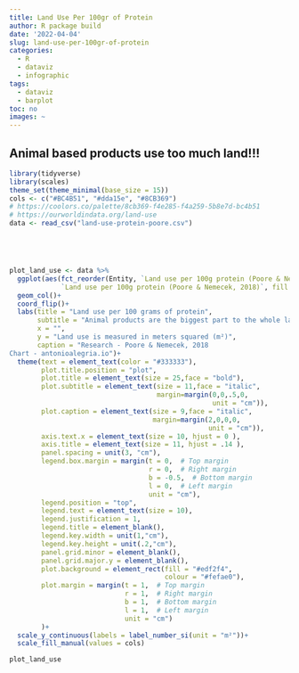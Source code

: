 ```yaml
---
title: Land Use Per 100gr of Protein
author: R package build
date: '2022-04-04'
slug: land-use-per-100gr-of-protein
categories:
  - R
  - dataviz
  - infographic
tags:
  - dataviz
  - barplot
toc: no
images: ~
---
```


## Animal based products use too much land!!!

```r
library(tidyverse)
library(scales)
theme_set(theme_minimal(base_size = 15))
cols <- c("#BC4B51", "#dda15e", "#8CB369")
# https://coolors.co/palette/8cb369-f4e285-f4a259-5b8e7d-bc4b51
# https://ourworldindata.org/land-use
data <- read_csv("land-use-protein-poore.csv") 





plot_land_use <- data %>% 
  ggplot(aes(fct_reorder(Entity, `Land use per 100g protein (Poore & Nemecek, 2018)`),
             `Land use per 100g protein (Poore & Nemecek, 2018)`, fill = Type )) +
  geom_col()+
  coord_flip()+
  labs(title = "Land use per 100 grams of protein",
       subtitle = "Animal products are the biggest part to the whole land footprint, across a range of food types",
       x = "",
       y = "Land use is measured in meters squared (m²)",
       caption = "Research - Poore & Nemecek, 2018
Chart - antonioalegria.io")+
  theme(text = element_text(color = "#333333"),
        plot.title.position = "plot",
        plot.title = element_text(size = 25,face = "bold"),
        plot.subtitle = element_text(size = 11,face = "italic",
                                     margin=margin(0,0,.5,0,
                                                   unit = "cm")),
        plot.caption = element_text(size = 9,face = "italic",
                                    margin=margin(2,0,0,0,
                                                  unit = "cm")),
        axis.text.x = element_text(size = 10, hjust = 0 ),
        axis.title = element_text(size = 11, hjust = .14 ),
        panel.spacing = unit(3, "cm"),
        legend.box.margin = margin(t = 0,  # Top margin
                                   r = 0,  # Right margin
                                   b = -0.5,  # Bottom margin
                                   l = 0,  # Left margin
                                   unit = "cm"),
        legend.position = "top",
        legend.text = element_text(size = 10),
        legend.justification = 1,
        legend.title = element_blank(),
        legend.key.width = unit(1,"cm"),
        legend.key.height = unit(.2,"cm"),
        panel.grid.minor = element_blank(),
        panel.grid.major.y = element_blank(),
        plot.background = element_rect(fill = "#edf2f4", 
                                       colour = "#fefae0"),
        plot.margin = margin(t = 1,  # Top margin
                             r = 1,  # Right margin
                             b = 1,  # Bottom margin
                             l = 1,  # Left margin
                             unit = "cm")
        )+
  scale_y_continuous(labels = label_number_si(unit = "m²"))+
  scale_fill_manual(values = cols)

plot_land_use




```


